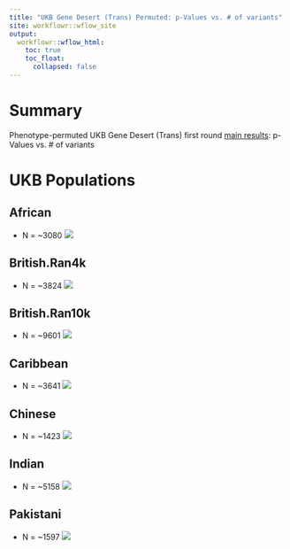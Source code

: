 ```yaml
---
title: "UKB Gene Desert (Trans) Permuted: p-Values vs. # of variants"
site: workflowr::wflow_site
output:
  workflowr::wflow_html:
    toc: true
    toc_float:
      collapsed: false
---
```


# Summary

Phenotype-permuted UKB Gene Desert (Trans) first round [main results][20190303a]: p-Values vs. # of variants

# UKB Populations

## African
 * N = ~3080 
![](https://raw.githubusercontent.com/mturchin20/InterPath/master/images/ExploringZeros/20190303.InterPath.Vs2.GDs.perm1.Analysis.pValsVsNumSNPs.African.vs2.png)

## British.Ran4k
 * N = ~3824
![](https://raw.githubusercontent.com/mturchin20/InterPath/master/images/ExploringZeros/20190303.InterPath.Vs2.GDs.perm1.Analysis.pValsVsNumSNPs.British.Ran4000.vs2.png)

## British.Ran10k
 * N = ~9601
![](https://raw.githubusercontent.com/mturchin20/InterPath/master/images/ExploringZeros/20190303.InterPath.Vs2.GDs.perm1.Analysis.pValsVsNumSNPs.British.Ran10000.vs2.png)

## Caribbean
 * N = ~3641
![](https://raw.githubusercontent.com/mturchin20/InterPath/master/images/ExploringZeros/20190303.InterPath.Vs2.GDs.perm1.Analysis.pValsVsNumSNPs.Caribbean.vs2.png)

## Chinese 
 * N = ~1423
![](https://raw.githubusercontent.com/mturchin20/InterPath/master/images/ExploringZeros/20190303.InterPath.Vs2.GDs.perm1.Analysis.pValsVsNumSNPs.Chinese.vs2.png)

## Indian 
 * N = ~5158
![](https://raw.githubusercontent.com/mturchin20/InterPath/master/images/ExploringZeros/20190303.InterPath.Vs2.GDs.perm1.Analysis.pValsVsNumSNPs.Indian.vs2.png)

## Pakistani
 * N = ~1597
![](https://raw.githubusercontent.com/mturchin20/InterPath/master/images/ExploringZeros/20190303.InterPath.Vs2.GDs.perm1.Analysis.pValsVsNumSNPs.Pakistani.vs2.png)

[20190303a]: https://mturchin20.github.io/InterPath/20190303.InterPath.Vs2.GD.Trans.Analysis.FirstRoundResults.vs1.html
